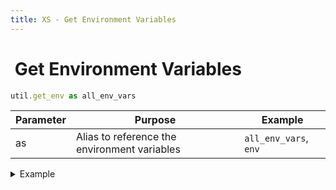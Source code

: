 ```yaml
---
title: XS - Get Environment Variables
---
```


# <img src="../assets/docuBadge (11).png" alt="" data-size="line"> Get Environment Variables <a href="#xs-getenv" id="xs-getenv"></a>

```javascript
util.get_env as all_env_vars
```

| Parameter | Purpose                                      | Example               |
| --------- | -------------------------------------------- | --------------------- |
| as        | Alias to reference the environment variables | `all_env_vars`, `env` |

<details>

<summary>Example</summary>

```javascript
util.get_env as env
```

* Returns an object containing all environment variables

</details>
